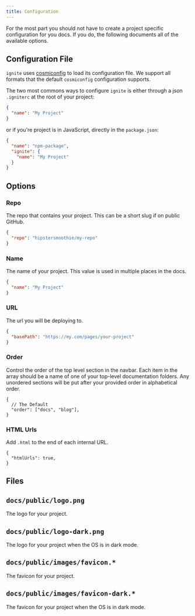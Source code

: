 ```yaml
---
title: Configuration
---
```


For the most part you should not have to create a project specific configuration for you docs.
If you do, the following documents all of the available options.

## Configuration File

`ignite` uses [cosmiconfig](https://www.npmjs.com/package/cosmiconfig) to load its configuration file.
We support all formats that the default `cosmiconfig` configuration supports.

The two most commons ways to configure `ignite` is either through a json `.igniterc` at the root of your project:

```json
{
  "name": "My Project"
}
```

or if you're project is in JavaScript, directly in the `package.json`:

```json
{
  "name": "npm-package",
  "ignite": {
    "name": "My Project"
  }
}
```

## Options

### Repo

The repo that contains your project.
This can be a short slug if on public GitHub.

```json
{
  "repo": "hipstersmoothie/my-repo"
}
```

### Name

The name of your project.
This value is used in multiple places in the docs.

```json
{
  "name": "My Project"
}
```

### URL

The url you will be deploying to.

```json
{
  "basePath": "https://my.com/pages/your-project"
}
```

### Order

Control the order of the top level section in the navbar.
Each item in the array should be a name of one of your top-level documentation folders.
Any unordered sections will be put after your provided order in alphabetical order.

```json5
{
  // The Default
  "order": ["docs", "blog"],
}
```

### HTML Urls

Add `.html` to the end of each internal URL.

```json5
{
  "htmlUrls": true,
}
```

## Files

## `docs/public/logo.png`

The logo for your project.

## `docs/public/logo-dark.png`

The logo for your project when the OS is in dark mode.

## `docs/public/images/favicon.*`

The favicon for your project.

## `docs/public/images/favicon-dark.*`

The favicon for your project when the OS is in dark mode.
